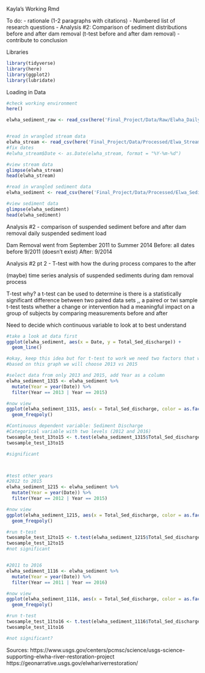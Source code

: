 
Kayla's Working Rmd

To do:
- rationale (1-2 paragraphs with citations)
- Numbered list of research questions 
- Analysis #2: Comparison of sediment distributions before and after dam removal
(t-test before and after dam removal)
- contribute to conclusion



Libraries
```r
library(tidyverse)
library(here)
library(ggplot2)
library(lubridate)
```

Loading in Data
```r
#check working environment
here()

elwha_sediment_raw <- read_csv(here('Final_Project/Data/Raw/Elwha_DailySedimentLoads_2011to2016.csv'))


#read in wrangled stream data 
elwha_stream <- read_csv(here('Final_Project/Data/Processed/Elwa_Stream_Wrangled.csv'))
#fix dates 
#elwha_stream$Date <- as.Date(elwha_stream, format = "%Y-%m-%d")

#view stream data
glimpse(elwha_stream)
head(elwha_stream)

#read in wrangled sediment data
elwha_sediment <- read_csv(here('Final_Project/Data/Processed/Elwa_Sediment_Wrangled.csv'))

#view sediment data
glimpse(elwha_sediment)
head(elwha_sediment)
```

Analysis #2 - comparison of suspended sediment before and after dam removal
daily suspended sediment load

Dam Removal went from September 2011 to Summer 2014 
Before: all dates before 9/2011 (doesn't exist)
After: 9/2014

Analysis #2 pt 2 - 
T-test with how the during process compares to the after 

(maybe) time series analysis of suspended sediments during dam removal process

T-test 
why? a t-test can be used to determine is there is a statistically significant difference
between two paired data sets ,, a paired or twi sample t-test
tests whether a change or intervention 
had a meaningful impact on a group of subjects by comparing measurements before and after

Need to decide which continuous variable to look at to best understand 
```r
#take a look at data first 
ggplot(elwha_sediment, aes(x = Date, y = Total_Sed_discharge)) +
  geom_line()

#okay, keep this idea but for t-test to work we need two factors that we are comparing so we will pick two years
#based on this graph we will choose 2013 vs 2015 

#select data from only 2013 and 2015, add Year as a column
elwha_sediment_1315 <- elwha_sediment %>% 
  mutate(Year = year(Date)) %>%
  filter(Year == 2013 | Year == 2015)

#now view
ggplot(elwha_sediment_1315, aes(x = Total_Sed_discharge, color = as.factor(Year))) +
  geom_freqpoly()

#Continuous dependent variable: Sediment Discharge 
#Categorical variable with two levels (2012 and 2016)
twosample_test_13to15 <- t.test(elwha_sediment_1315$Total_Sed_discharge ~ elwha_sediment_1315$Year)
twosample_test_13to15

#significant 



#test other years 
#2012 to 2015
elwha_sediment_1215 <- elwha_sediment %>% 
  mutate(Year = year(Date)) %>%
  filter(Year == 2012 | Year == 2015)

#now view
ggplot(elwha_sediment_1215, aes(x = Total_Sed_discharge, color = as.factor(Year))) +
  geom_freqpoly()

#run t-test
twosample_test_12to15 <- t.test(elwha_sediment_1215$Total_Sed_discharge ~ elwha_sediment_1215$Year)
twosample_test_12to15
#not significant 


#2011 to 2016
elwha_sediment_1116 <- elwha_sediment %>% 
  mutate(Year = year(Date)) %>%
  filter(Year == 2011 | Year == 2016)

#now view
ggplot(elwha_sediment_1116, aes(x = Total_Sed_discharge, color = as.factor(Year))) +
  geom_freqpoly()

#run t-test
twosample_test_11to16 <- t.test(elwha_sediment_1116$Total_Sed_discharge ~ elwha_sediment_1116$Year)
twosample_test_11to16

#not significant?
```


Sources:
https://www.usgs.gov/centers/pcmsc/science/usgs-science-supporting-elwha-river-restoration-project
https://geonarrative.usgs.gov/elwhariverrestoration/

